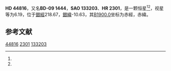 {{Starbox begin
| name = HD 44816
}}
{{Starbox observe
| epoch = [[J2000.0|J2000.0]]
| constell = {{星座名待查}}<ref name=SIMBAD>{{cite web
 | url=http://simbad.u-strasbg.fr/simbad/sim-id?Ident=HR+2301
 | title =Pulsating variable Star
 | publisher=Centre de Données astronomiques de Strasbourg
 | work=SIMBAD
 | accessdate=2012-07-13}}</ref><ref name=DATA>{{cite web
 | url=http://vizier.u-strasbg.fr/viz-bin/VizieR-5?-out.add=.&-source=5050&-corr=PK=HR&-out.max=9999&HR=2301
 | title=VizieR Detailed Page
 | accessdate=2012-07-13
 | archive-date=2016-03-04
 | archive-url=https://web.archive.org/web/20160304235224/http://vizier.u-strasbg.fr/viz-bin/VizieR-5?-out.add=.&-source=5050&-corr=PK=HR&-out.max=9999&HR=2301
 | dead-url=no
 }}</ref>
| 星官 = 
| ra = {{RA|6|23|36}}<ref name=SIMBAD /><ref name=DATA />
| dec = {{DEC|-9|52|28}}<ref name=SIMBAD /><ref name=DATA />
| appmag_v = 6.19<ref name=SIMBAD /><ref name=DATA />
}}
{{Starbox character
| class = K5<ref name=SIMBAD /><ref name=DATA />
| b-v = 1.84<ref name=SIMBAD /><ref name=DATA />
| u-b = 2.05<ref name=SIMBAD /><ref name=DATA />
| r-i = <ref name=SIMBAD /><ref name=DATA />
| variable = 
}}
{{Starbox astrometry
| radial_v = 2.05
| prop_mo_ra = 29
| parallax = 
| p_error = 
}}
{{Starbox catalog
| names =BD-09 1444，[[SAO星表|SAO]] 133203，[[HD星表|HD]] 44816，[[HR星表|HR]] 2301}}
{{Starbox reference |Simbad=HR+2301}}
{{Starbox end}}

'''HD 44816'''，又名'''BD-09 1444'''，'''SAO 133203'''、'''HR 2301'''，是一颗恒星<ref name=SIMBAD /><ref name=DATA />，视星等为6.19，位于[[銀道座標系|銀經]]218.67，[[銀道座標系|銀緯]]-10.63，其[[B1900.0|B1900.0]]坐标为赤經{{RA|6|18|51.7}}，赤緯{{DEC|-9|-10.63|24}}。

== 参考文献 ==
{{reflist}}

{{star-stub}}

[[Category:HD和HDE天體|44816]]
[[Category:HR天體|2301]]
[[Category:SAO天體|133203]]